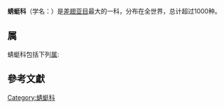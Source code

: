 {{automatic taxobox
| image = Wandering Glider Pantala flavescens.jpg
| image_caption = [[薄翅蜻蜓|薄翅蜻蜓]] ''Pantala flavescens''
| authority = {{tsl|en|Jules Pièrre Rambur||Rambur}}, 1842<ref name="Rambur 1842">{{Cite book|url=http://gallica.bnf.fr/ark:/12148/bpt6k61025298/f46.image|title=Histoire naturelle des insectes. Névroptères|language=fr|last=Rambur|first=Jules|publisher=Librairie Encyclopédique de Roret|year=1842|isbn=|volume=|location=Paris|pages=534 [24]|quote=|via=[[法國國家圖書館|Gallica]]|access-date=2018-04-19|archive-date=2020-07-26|archive-url=https://web.archive.org/web/20200726193952/https://gallica.bnf.fr/ark:/12148/bpt6k61025298/f46.image|dead-url=no}}</ref>
| taxon = Libellulidae
| subdivision_ranks = 屬
| subdivision = 見內文
}}

'''蜻蜓科'''（学名：{{lang|en|Libellulidae}}）是[[差翅亚目|差翅亚目]]最大的一科，分布在全世界，总计超过1000种。

==属==
蜻蜓科包括下列[[属_(生物)|属]]:
{{columns-list|2|
*[[錐腹蜻屬|錐腹蜻屬]] ''Acisoma'' {{small|Rambur, 1842}}
*''{{tsl|en|Aethiothemis||Aethiothemis}}'' {{small|Martin, 1908}}
*''{{tsl|en|Aethriamanta||Aethriamanta}}'' {{small|Kirby, 1889}}
*''{{tsl|en|Agrionoptera||Agrionoptera}}'' {{small|Brauer, 1864}}
*''{{tsl|en|Amphithemis||Amphithemis}}'' {{small|Selys, 1891}}
*''{{tsl|es|Anatya||Anatya}}'' {{small|Kirby, 1889}}
*''{{tsl|es|Anectothemis||Anectothemis}}'' {{small|Fraser, 1954}}
*''{{tsl|es|Antidythemis||Antidythemis}}'' {{small|Kirby, 1889}}
*''{{tsl|es|Archaeophlebia||Archaeophlebia}}'' {{small|Ris, 1909}}
*''{{tsl|es|Argyrothemis||Argyrothemis}}'' {{small|Ris, 1911}}
*''{{tsl|en|Atoconeura||Atoconeura}}'' {{small|Karsch, 1899}}
*''{{tsl|en|Atratothemis||Atratothemis}}'' {{small|Wilson, 2005}}
*''{{tsl|en|Austrothemis||Austrothemis}}'' {{small|Ris, 1909}}
*''{{tsl|es|Bironides||Bironides}}'' {{small|Förster, 1903}}
*''{{tsl|en|Boninthemis||Boninthemis}}'' {{small|Asahina, 1952}}
*''{{tsl|en|Brachydiplax||Brachydiplax}}'' {{small|Brauer, 1868}}
*''{{tsl|es|Brachygonia||Brachygonia}}'' {{small|Kirby, 1889}}
*''{{tsl|en|Brachymesia||Brachymesia}}'' {{small|Kirby, 1889}}
*[[黄翅蜻属|黄翅蜻属]] ''Brachythemis'' {{small|Brauer, 1868}}
*''{{tsl|en|Bradinopyga||Bradinopyga}}'' {{small|Kirby, 1893}}
*''{{tsl|en|Brechmorhoga||Brechmorhoga}}'' {{small|Kirby, 1894}}
*''{{tsl|es|Calophlebia||Calophlebia}}'' {{small|Selys, 1896}}
*''{{tsl|en|Camacinia||Camacinia}}'' {{small|Kirby, 1889}}
*''{{tsl|en|Cannaphila||Cannaphila}}'' {{small|Kirby, 1889}}
*''{{tsl|es|Celebophlebia||Celebophlebia}}'' {{small|Lieftinck, 1936}}
*''{{tsl|es|Celebothemis||Celebothemis}}'' {{small|Ris, 1909}}
*[[旗属|旗属]] ''Celithemis'' {{small|Hagen, 1861}}
*''{{tsl|en|Chalcostephia||Chalcostephia}}'' {{small|Kirby, 1889}}
*''{{tsl|en|Chalybeothemis||Chalybeothemis}}'' {{small|Lieftinck, 1933}}
*''{{tsl|en|Congothemis||Congothemis}}'' {{small|Fraser, 1953}}
*''{{tsl|en|Cratilla||Cratilla}}'' {{small|Kirby, 1900}}
*[[紅蜻屬|紅蜻屬]] ''Crocothemis'' {{small|Brauer, 1868}}
*''{{tsl|en|Cyanothemis||Cyanothemis}}'' {{small|Ris, 1915}}
*''[[Dasythemis|Dasythemis]]'' {{small|Karsch, 1889}}
*''{{tsl|es|Deielia||Deielia}}'' {{small|Kirby, 1889}}
*''[[Diastatops|Diastatops]]'' {{small|Rambur, 1842}}
*''[[Diplacina|Diplacina]]'' {{small|Brauer, 1868}}
*[[藍小蜻屬|藍小蜻屬]] ''Diplacodes'' {{small|Kirby, 1889}}
*''{{tsl|en|Dythemis||Dythemis}}'' {{small|Hagen, 1861}}
*''{{tsl|en|Edonis helena||Edonis}}'' {{small|Needham, 1905}}
*''[[Elasmothemis|Elasmothemis]]'' {{small|Westfall, 1988}}
*''{{tsl|en|Eleuthemis||Eleuthemis}}'' {{small|Ris, 1910}}
*''{{tsl|es|Elga||Elga}}'' {{small|Ris, 1911}}
*''{{tsl|es|Epithemis||Epithemis}}'' {{small|Laidlaw, 1955}}
*''{{tsl|en|Erythemis||Erythemis}}'' {{small|Hagen, 1861}} 
*''{{tsl|en|Erythrodiplax||Erythrodiplax}}'' {{small|Brauer, 1868}}
*''{{tsl|en|Fylgia amazonica||Fylgia}}'' {{small|Kirby, 1889}}
*''{{tsl|es|Garrisonia||Garrisonia}}'' {{small|Peñalva & Costa, 2007}}
*''{{tsl|en|Hadrothemis||Hadrothemis}}'' {{small|Karsch, 1891}} 
*''{{tsl|en|Hemistigma||Hemistigma}}'' {{small|Kirby, 1889}}
*''{{tsl|en|Huonia||Huonia}}'' {{small|Förster, 1903}}
*''{{tsl|en|Hydrobasileus||Hydrobasileus}}'' {{small|Kirby, 1889}}
*''{{tsl|en|Hylaeothemis||Hylaeothemis}}'' {{small|Ris, 1909}}
*''{{tsl|es|Hypothemis||Hypothemis}}'' {{small|Karsch, 1889}}
*''{{tsl|en|Idiataphe||Idiataphe}}'' {{small|Cowley, 1934}}
*''[[Indothemis|Indothemis]]'' {{small|Ris, 1909}}
*''[[Ladona|Ladona]]'' {{small|Needham, 1897}}
*''[[Lanthanusa|Lanthanusa]]'' {{small|Ris, 1909}}
*''{{tsl|en|Lathrecista||Lathrecista}}'' {{small|Kirby, 1889}}
*''{{tsl|en|Leucorrhinia||Leucorrhinia}}'' {{small|Brittinger, 1850}}
*[[蜻属|蜻属]] ''Libellula'' {{small|Linnaeus, 1758}}
*''{{tsl|en|Lokia||Lokia}}'' {{small|Ris, 1919}}
*''{{tsl|en|Lyriothemis||Lyriothemis}}'' {{small|Brauer, 1868}}
*''{{tsl|en|Macrodiplax||Macrodiplax}}'' {{small|Brauer, 1868}}
*''{{tsl|en|Macrothemis||Macrothemis}}'' {{small|Hagen, 1868}}
*''{{tsl|en|Malgassophlebia||Malgassophlebia}}'' {{small|Fraser, 1956}}
*''{{tsl|en|Miathyria||Miathyria}}'' {{small|Kirby, 1889}}
*''{{tsl|en|Micrathyria||Micrathyria}}'' {{small|Kirby, 1889}}
*''{{tsl|en|Micromacromia||Micromacromia}}'' {{small|Karsch, 1890}}
*''[[Microtrigonia|Microtrigonia]]'' {{small|Förster, 1903}}
*''{{tsl|es|Misagria||Misagria}}'' {{small|Kirby, 1889}}
*''{{tsl|en|Nannodiplax||Nannodiplax}}'' {{small|Brauer, 1868}}
*''{{tsl|en|Nannophlebia||Nannophlebia}}'' {{small|Selys, 1878}}
*''{{tsl|en|Nannophya||Nannophya}}'' {{small|Rambur, 1842}}
*''[[Nannophyopsis|Nannophyopsis]]'' {{small|Lieftinck, 1935}}
*''{{tsl|es|Nannothemis||Nannothemis}}'' {{small|Brauer, 1868}}
*''{{tsl|en|Neodythemis||Neodythemis}}'' {{small|Karsch, 1889}}
*''[[Nephepeltia|Nephepeltia]]'' {{small|Kirby, 1889}}
*''{{tsl|en|Nesciothemis||Nesciothemis}}'' {{small|Longfield, 1955}}
*''{{tsl|es|Nesogonia||Nesogonia}}'' {{small|Kirby, 1898}}
*''[[Nesoxenia|Nesoxenia]]'' {{small|Kirby, 1889}}
*''{{tsl|en|Neurothemis||Neurothemis}}'' {{small|Brauer, 1867}}
*''{{tsl|en|Nothodiplax||Nothodiplax}}'' {{small|Belle, 1984}}
*''{{tsl|en|Notiothemis||Notiothemis}}'' {{small|Ris, 1919}}
*''{{tsl|en|Notolibellula||Notolibellula}}'' {{small|Theischinger & Watson, 1977}}
*''{{tsl|es|Oligoclada||Oligoclada}}'' {{small|Karsch, 1890}}
*''{{tsl|en|Olpogastra||Olpogastra}}'' {{small|Karsch, 1895}}
*''[[Onychothemis|Onychothemis]]'' {{small|Brauer, 1868}}
*''[[Orchithemis|Orchithemis]]'' {{small|Brauer, 1878}}
*''[[Orionothemis|Orionothemis]]'' {{small|Fleck, Hamada & Carvalho, 2009}}
*''{{tsl|en|Orthemis||Orthemis}}'' {{small|Hagen, 1861}}
*[[灰蜻屬|灰蜻屬]] ''Orthetrum'' {{small|Newman, 1833}}
*''{{tsl|en|Oxythemis||Oxythemis}}'' {{small|Ris, 1909}}
*''{{tsl|en|Blue Dasher||Pachydiplax}}'' {{small|Brauer, 1868}}
*''{{tsl|es|Pacificothemis||Pacificothemis}}'' {{small|Asahina, 1940}}
*''{{tsl|es|Palaeothemis||Palaeothemis}}'' {{small|Fraser, 1923}}
*''{{tsl|en|Palpopleura||Palpopleura}}'' {{small|Rambur, 1842}}
*''{{tsl|en|Paltothemis||Paltothemis}}'' {{small|Karsch, 1890}}
*''{{tsl|en|Pantala||Pantala}}'' {{small|Hagen, 1861}}
*''{{tsl|en|Parazyxomma||Parazyxomma}}'' {{small|Pinhey, 1961}}
*''{{tsl|en|Perithemis||Perithemis}}'' {{small|Hagen, 1861}}
*''[[Phyllothemis|Phyllothemis]]'' {{small|Fraser, 1935}}
*''[[Planiplax|Planiplax]]'' {{small|Muttkowski, 1910}}
*[[白尾蜻属|白尾蜻属]] ''Plathemis'' {{small|Hagen, 1861}}
*''[[Pornothemis|Pornothemis]]'' {{small|Krüger, 1902}}
*''[[Porpacithemis|Porpacithemis]]'' {{small|Fraser, 1954}}
*''{{tsl|en|Porpax (dragonfly)||Porpax}}'' {{small|Karsch, 1896}}
*''{{tsl|en|Potamarcha||Potamarcha}}'' {{small|Karsch, 1890}}
*''[[Protorthemis|Protorthemis]]'' {{small|Kirby, 1889}}
*''[[Pseudagrionoptera|Pseudagrionoptera]]'' {{small|Ris, 1909}}
*''{{tsl|es|Pseudoleon||Pseudoleon}}'' {{small|Kirby, 1889}}
*''[[Pseudothemis|Pseudothemis]]'' {{small|Kirby, 1889}}
*''[[Pseudotramea|Pseudotramea]]'' {{small|Fraser, 1920}}
*''{{tsl|en|Raphismia||Raphismia}}'' {{small|Kirby, 1889}}
*''{{tsl|en|Rhodopygia||Rhodopygia}}'' {{small|Kirby, 1889}}
*''{{tsl|en|Rhodothemis||Rhodothemis}}'' {{small|Ris, 1909}}
*''{{tsl|en|Rhyothemis||Rhyothemis}}'' {{small|Hagen, 1867}}
*''[[Risiophlebia|Risiophlebia]]'' {{small|Cowley, 1934}}
*''[[Scapanea|Scapanea]]'' {{small|Kirby, 1889}}
*''{{tsl|en|Selysiothemis||Selysiothemis}}'' {{small|Ris, 1897}}
*''[[Sleuthemis|Sleuthemis]]'' {{small|Fraser, 1951}}
*[[赤蜻屬|赤蜻屬]] ''Sympetrum'' {{small|Newman, 1833}}
*''[[Tapeinothemis|Tapeinothemis]]'' {{small|Lieftinck, 1950}}
*''{{tsl|en|Tauriphila||Tauriphila}}'' {{small|Kirby, 1889}}
*''{{tsl|en|Tetrathemis||Tetrathemis}}'' {{small|Brauer, 1868}}
*''{{tsl|en|Thalassothemis||Thalassothemis}}'' {{small|Ris, 1909}}
*''{{tsl|en|Thermochoria||Thermochoria}}'' {{small|Kirby, 1889}}
*''[[Thermorthemis|Thermorthemis]]'' {{small|Kirby, 1889}}
*''{{tsl|en|Tholymis||Tholymis}}'' {{small|Hagen, 1867}}
*[[斜痣蜻属|斜痣蜻属]] ''Tramea'' {{small|Hagen, 1861}}
*''{{tsl|en|Trithemis||Trithemis}}'' {{small|Brauer, 1868}}
*''{{tsl|en|Trithetrum||Trithetrum}}'' {{small|Dijkstra & Pilgrim, 2007}}
*''[[Tyriobapta|Tyriobapta]]'' {{small|Kirby, 1889}}
*''[[Uracis|Uracis]]'' {{small|Rambur, 1842}}
*''{{tsl|en|Urothemis||Urothemis}}'' {{small|Brauer, 1868}}
*''[[Viridithemis|Viridithemis]]'' {{small|Fraser, 1960}}
*''[[Ypirangathemis|Ypirangathemis]]'' {{small|Santos, 1945}}
*''{{tsl|en|Zenithoptera||Zenithoptera}}'' {{small|Selys, 1869}}
*''{{tsl|en|Zygonoides||Zygonoides}}'' {{small|Fraser, 1957}}
*''{{tsl|en|Zygonychidium||Zygonychidium}}'' {{small|Lindley, 1970}}
*''{{tsl|en|Zygonyx||Zygonyx}}'' {{small|Hagen, 1867}}
*''{{tsl|en|Zyxomma||Zyxomma}}'' {{small|Rambur, 1842}}
}}

==參考文獻==
{{reflist}}
{{Taxonbar|from=Q507694}}

[[Category:蜻蜓科|Category:蜻蜓科]]